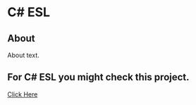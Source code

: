 
# C# ESL 

 

## About

About text.

## For C# ESL you might check this project.

[Click Here](https://github.com/traviscross/freeswitch/blob/master/libs/esl/managed/ManagedEslTest/Program.cs)



